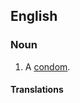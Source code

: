 ==English==

===Noun===
{{en-noun|sg=[[French]] [[letter]]}}

# {{idiomatic|euphemistic}} A [[condom]].

====Translations====
{{trans-see|condom}}